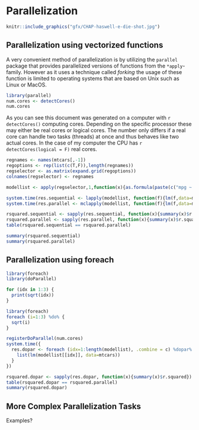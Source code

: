 # Parallelization

```r
knitr::include_graphics("gfx/CHAP-haswell-e-die-shot.jpg")
```

## Parallelization using vectorized functions

A very convenient method of parallelization is by utilizing the `parallel` package that provides parallelized versions of functions from the `*apply`-family. However as it uses a technique called *forking* the usage of these function is limited to operating systems that are based on Unix such as Linux or MacOS. 

```r
library(parallel)
num.cores <- detectCores()
num.cores
```

As you can see this document was generated on a computer with `r detectCores()` computing cores. Depending on the specific processor these may either be real cores or logical cores. The number only differs if a real core can handle two tasks (threads) at once and thus behaves like two actual cores. In the case of my computer the CPU has `r detectCores(logical = F)` real cores. 

```r
regnames <- names(mtcars[,-1])
regoptions <- rep(list(c(T,F)),length(regnames))
regselector <- as.matrix(expand.grid(regoptions))
colnames(regselector) <- regnames
```


```r
modellist <- apply(regselector,1,function(x){as.formula(paste(c("mpg ~ 1", regnames[x]), collapse = " + "))})
```

```r
system.time(res.sequential <- lapply(modellist, function(f){lm(f,data=mtcars)}))
system.time(res.parallel <- mclapply(modellist, function(f){lm(f,data=mtcars)},mc.cores=num.cores))

```


```r
rsquared.sequential <- sapply(res.sequential, function(x){summary(x)$r.squared})
rsquared.parallel <- sapply(res.parallel, function(x){summary(x)$r.squared})
table(rsquared.sequential == rsquared.parallel)
```


```r
summary(rsquared.sequential)
summary(rsquared.parallel)
```


## Parallelization using foreach

```r
library(foreach)
library(doParallel)
```


```r
for (idx in 1:3) {
  print(sqrt(idx))
}
```



```r
library(foreach)
foreach (i=1:3) %do% {
  sqrt(i)
}
```



```r
registerDoParallel(num.cores)
system.time({
  res.dopar <- foreach (idx=1:length(modellist), .combine = c) %dopar% {
    list(lm(modellist[[idx]], data=mtcars))
  }
})
```

```r
rsquared.dopar <- sapply(res.dopar, function(x){summary(x)$r.squared})
table(rsquared.dopar == rsquared.parallel)
summary(rsquared.dopar)
```

## More Complex Parallelization Tasks

Examples?


